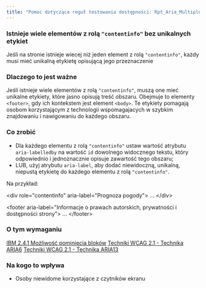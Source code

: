 ```yaml
---
title: "Pomoc dotycząca reguł testowania dostępności: Rpt_Aria_MultipleContentinfoLandmarks_Implicit"
---
```


<div className="toolHelp">
<Row>
<Column colLg={16} colMd={8} colSm={4} className="toolHead">

### Istnieje wiele elementów z rolą `"contentinfo"` bez unikalnych etykiet

<div id="locLevel"></div>

Jeśli na stronie istnieje wiecej niż jeden element z rolą `"contentinfo"`, każdy musi mieć unikalną etykietę opisującą jego przeznaczenie

</Column>
</Row>
<Row>
<Column colLg={11} colMd={5} colSm={4} className="toolMain">

### Dlaczego to jest ważne
Jeśli istnieje wiele elementów z rolą `"contentinfo"`, muszą one mieć unikalne etykiety, które jasno opisują treść obszaru. Obejmuje to elementy `<footer>`, gdy ich kontekstem jest element `<body>`. Te etykiety pomagają osobom korzystającym z technologii wspomagajacych w szybkim znajdowaniu i nawigowaniu do każdego obszaru.

<div id="locSnippet"></div>

### Co zrobić

* Dla każdego elementu z rolą `"contentinfo"` ustaw wartość atrybutu `aria-labelledby` na wartość `id` dowolnego widocznego tekstu, który odpowiednio i jednoznacznie opisuje zawartość tego obszaru;
* LUB, użyj atrybutu `aria-label`, aby dodać niewidoczną, unikalną, niepustą etykietę do każdego elementu z rolą `"contentinfo"`.

Na przykład:

<CodeSnippet type="multi" light={true}>&lt;div role="contentinfo" aria-label="Prognoza pogody"&gt;
...
&lt;/div&gt;
    
&lt;footer aria-label="Informacje o prawach autorskich, prywatności i dostępności strony"&gt;
...
&lt;/footer&gt;</CodeSnippet>

</Column>
<Column colLg={5} colMd={3} colSm={4} className="toolLeft">

### O tym wymaganiu

[IBM 2.4.1 Możliwość pominięcia bloków](http://www.ibm.com/able/guidelines/ci162/bypass_blocks.html)
[Techniki WCAG 2.1 - Technika ARIA6](https://www.w3.org/WAI/WCAG21/Techniques/aria/ARIA6)
[Techniki WCAG 2.1 - Technika ARIA13](https://www.w3.org/WAI/WCAG21/Techniques/aria/ARIA13)

### Na kogo to wpływa

* Osoby niewidome korzystające z czytników ekranu

</Column>
</Row>
</div>

